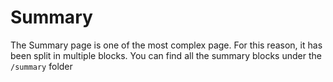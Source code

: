 
<Meta id="summary" title="Summary" decorators={[ThemeDecorator]} />

# Summary

The Summary page is one of the most complex page. For this reason, it has been split in multiple blocks. You can find all the summary blocks under the `/summary` folder
